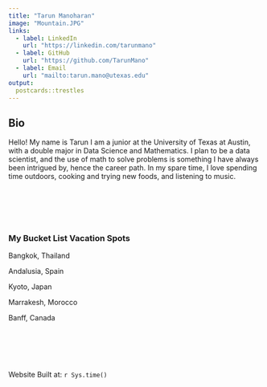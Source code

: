 ```yaml
---
title: "Tarun Manoharan"
image: "Mountain.JPG"
links:
  - label: LinkedIn
    url: "https://linkedin.com/tarunmano"
  - label: GitHub
    url: "https://github.com/TarunMano"
  - label: Email
    url: "mailto:tarun.mano@utexas.edu"
output:
  postcards::trestles
---
```

 
## Bio

Hello! My name is Tarun I am a junior at the University of Texas at Austin, with a 
double major in Data Science and Mathematics. I plan to be a data scientist, 
and the use of math to solve problems is something I have always been intrigued by, 
hence the career path. In my spare time, I love spending time outdoors, 
cooking and trying new foods, and listening to music. 

<br><br><br><br>

### My Bucket List Vacation Spots

Bangkok, Thailand

Andalusia, Spain 

Kyoto, Japan 

Marrakesh, Morocco

Banff, Canada

<br><br><br><br>


Website Built at: `r Sys.time()`